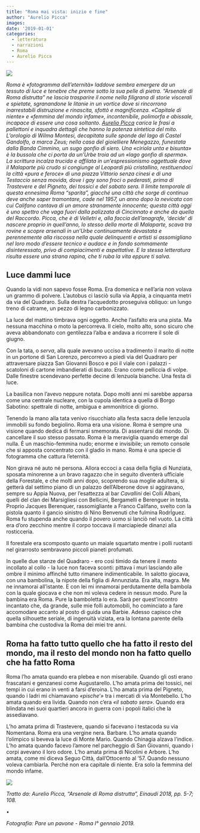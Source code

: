 ```yaml
---
title: "Roma mai vista: inizio e fine"
author: "Aurelio Picca"
images:
date: '2019-01-01'
categories:
  - letteratura
  - narrazioni
  - Roma
  - Aurelio Picca
---
```


![](/images/immagini_scritture/Pare%20un%20pavone.jpg)

*Roma è «fotogramma dell'eternità» laddove sembra emergere da un tessuto di luce e tenebre che preme sotto la sua pelle di pietra. "Arsenale di Roma distrutta" ne lascia trasparire il nome nella filigrana di storie viscerali e spietate, sgranandone le litanie in un vortice dove si rincorrono inarrestabili distruzione e rinascita, sfottò e magnificenza. «Capitale di niente» e «femmina del mondo infame», incontenibile, polimorfa e abissale, incapace di essere una cosa soltanto. [Aurelio Picca](https://www.donnaglamour.it/chi-e-aurelio-picca/curiosita/) carica le frasi a pallettoni e inquadra dettagli che hanno la potenza sintetica del mito. L'orologio di Wilma Montesi, decapitata sulle sponde del lago di Castel Gandolfo, a marca Zeus; nella casa del gioielliere Menegazzo, funestata dalla Banda Cimmino, un sugo gonfio di siero. Una «ciriola unta e bisunta» è la bussola che ci porta da un'Urbe troia ad un «lago gonfio di sperma». La scrittura incalza trucida e affilata in un'espressionismo oggettuale dove il Malaparte più crudo si congiunge al Leopardi più cristallino, restituendoci la città «pura e feroce» di una piazza Vittorio senza cinesi e di una Testaccio senza movida, dove i gay sono froci o pederasti, prima di Trastevere e del Pigneto, dei tossici e del sabato sera. Il limite temporale di questa ennesima Roma "sparita", giacché una città che sorge di continuo deve anche saper tramontare, cade nel 1957, un anno dopo la nevicata con cui Califano cantava di un amore stranamente innocente; questa città oggi è uno spettro che vaga fuori dalla palizzata di Cincinnato e anche da quella del Raccordo. Picca, che è di Velletri e, alla faccia dell'anagrafe, 'decide' di nascere proprio in quell'anno, lo stesso della morte di Malaparte, scava tra rovine e scopre arsenali in un'Urbe continuamente devastata e perennemente alla riscossa nella quale delinquenti e artisti si assomigliano nel loro modo d'essere tecnico e audace e in fondo sommamente disinteressato, privo di compiacimenti e aspettative. E la stessa letteratura risulta essere una strana rapina, che ti ruba la vita eppure ti salva.*

## Luce dammi luce

Quando la vidi non sapevo fosse Roma. Era domenica e nell'aria non volava un grammo di polvere. L'autobus ci lasciò sulla via Appia, a cinquanta metri da via del Quadraro. Sulla destra l'acquedotto proseguiva obliquo: un lungo treno di catrame, un pezzo di legno carbonizzato.

La luce del mattino timbrava ogni oggetto. Anche l'asfalto era una pista. Ma nessuna macchina o moto la percorreva. Il cielo, molto alto, sono sicuro che aveva abbandonato con gentilezza l'alba e andava a ricorrere il sole di giugno.

Con la tata, o *serva*, alla quale avevano ucciso a tradimento il marito di notte in un portone di San Lorenzo, percorrevo a piedi via del Quadraro per attraversare piazza San Giovanni Bosco e poi il viale con i palazzi - scatoloni di cartone imbandierati di bucato. Erano come pelliccia di volpe. Dalle finestre scendevano perfette decine di lenzuola bianche. Una festa di luce.

La basilica non l’avevo neppure notata. Dopo molti anni mi sarebbe apparsa come una centrale nucleare, con la cupola identica a quella di Borgo Sabotino: spettrale di notte, ambigua e ammonitrice di giorno.

Tenendo la mano alla tata venivo risucchiato alla festa sacra delle lenzuola immobili su fondo begiolino. Roma era una visione. Roma è sempre una visione quando dedica di fermarsi smemorata. Di assentarsi dal mondo. Di cancellare il suo stesso passato. Roma è la meraviglia quando emerge dal nulla. È un maschio-femmina nudo; enorme e invisibile; un remoto console che si apposta concentrato con il gladio in mano. Roma è una specie di fotogramma che cattura l’eternità.

Non girava né auto né persona. Allora eccoci a casa della figlia di Nunziata, sposata minorenne a un bravo ragazzo che in seguito diventerà ufficiale della Forestale, e che molti anni dopo, scoprendo sua moglie adultera, si getterà dal settimo piano di un palazzo dell’Alberone dove si aggiravano, sempre su Appia Nuova, per l’esattezza al bar *Cavallini* dei Colli Albani, quelli del clan dei Marsigliesi con Bellicini, Bergamelli e Berenguer in testa. Proprio Jacques Berenquer, rassomigliante a Franco Califano, svelto con la pistola quanto il gancio sinistro di Nino Benvenuti che fulmina RodrÍguez. Roma fu stupenda anche quando il povero uomo si lanciò nel vuoto. La città era d’oro zecchino mentre il corpo toccava il marciapiede dinanzi alla rosticceria.

Il forestale era scomposto quanto un maiale squartato mentre i polli ruotanti nel girarrosto sembravano piccoli pianeti profumati.

In quelle due stanze del Quadraro - ero così timido da tenere il mento incollato al collo - la luce non faceva sconti: pittava i muri lasciando alle ombre il minimo affinché tutto rimanere indimenticabile. In salotto giocava, con una bambolina, la nipote della figlia di Annunziata. Era alta, magra. Me ne innamorai all’istante. E con lei mi innamorai perdutamente della bambola con la quale giocava e che non mi voleva cedere in nessun modo. Pure la bambina era Roma. Pure la bamboletta lo era. Sarà per quest’incontro incantato che, da grande, sulle mie folli automobili, ho cominciato a fare accomodare accanto al posto di guida una Barbie. Adesso capisco che quella silhouette seriale, di ingenuità viziata, era la lontana parente della bambina che custodiva la Roma dei miei tre anni.

## Roma ha fatto tutto quello che ha fatto il resto del mondo, ma il resto del mondo non ha fatto quello che ha fatto Roma

Roma l’ho amata quando era plebea e non miserabile. Quando gli osti erano frascatani e genzanesi come Augustarello. L’ho amata prima dei tossici, nei tempi in cui erano in venti a farsi d’eroina. L’ho amata prima del Pigneto, quando i ladri mi chiamavano *«pische’»* tra i mercati di via Montebello. L’ho amata quando era livida. Quando non c’era *«il sabato sera»*. Quando era blindata nei suoi quartieri ancora in guerra con i popoli italici che la assediavano.

L’ho amata prima di Trastevere, quando si facevano i testacoda su via Nomentana. Roma era una vergine nera. Barbare. L’ho amata quando l’olimpico si beveva la luce di Monte Mario. Quando Chinagia alzava l’indice. L’ho amata quando facevo l’amore nel parcheggio di San Giovanni, quando i corpi avevano il loro odore. L’ho amata prima di Nicolini e Arbore. L’ho amata, come mi diceva Seguo Città, dall’Ottocento al ’57. Quando nessuno voleva cambiarla. Perché non era capitale di niente. Era solo la femmina del mondo infame.

![](/images/immagini_scritture/picca_copertina.jpg){fig-align="center"}

*Tratto da: Aurelio Picca, "Arsenale di Roma distrutta", Einaudi 2018, pp. 5-7; 108.*

•

*Fotografia: Pare un pavone - Roma I° gennaio 2019.*
